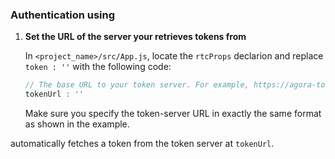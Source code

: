 <PlatformWrapper platform="web">

### Authentication using <Vg k="UIK" />

1.  **Set the URL of the server your <Vpl k="CLIENT" /> retrieves tokens from**

    In `<project_name>/src/App.js`, locate the `rtcProps` declarion and replace `token : ''` with the following code:

    ```javascript
    // The base URL to your token server. For example, https://agora-token-service-production-92ff.up.railway.app"
    tokenUrl : ''
    ```
    Make sure you specify the token-server URL in exactly the same format as shown in the example.
    
<Vg k="COMPANY" /> <Vg k="UIK" /> automatically fetches a token from the token server at `tokenUrl`.

</PlatformWrapper>
